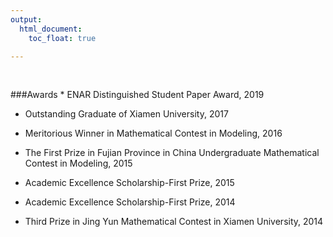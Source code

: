 ```yaml
---
output:
  html_document:
    toc_float: true

---
```




<br />

###Awards
* ENAR Distinguished Student Paper Award, 2019

* Outstanding Graduate of Xiamen University, 2017

* Meritorious Winner in Mathematical Contest in Modeling, 2016

* The First Prize in Fujian Province in China Undergraduate Mathematical Contest in Modeling, 2015

* Academic Excellence Scholarship-First Prize, 2015

* Academic Excellence Scholarship-First Prize, 2014

* Third Prize in Jing Yun Mathematical Contest in Xiamen University, 2014

<br />